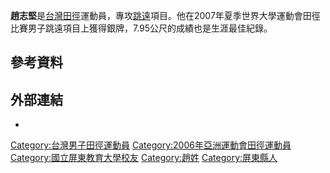 {{Otheruses|趙志堅}}
{{Infobox sportsperson
| name                      = 趙志堅
| image                     = 
| image_size                = 
| alt                       = 
| caption                   = 
| real_name                 = 
| native_name               = 
| native_name_lang          = 
| romanizedname             = 
| english_name              = 
| birth_name                = 
| nationality               = 
| national_team             = 
| ethnicity                 = 
| hometown                  = 
| citizenship               = 
| birth_date                = {{Birth date and age|year=1983|month=9|day=30}}
| birth_place               = 
| death_date                = 
| death_place               = 
| resting_place             = 
| resting_place_coordinates = 
| monuments                 = 
| residence                 = {{ROC-TWN}}屏東縣
| education                 = 國立屏東教育大學
| alma_mater                = 屏東縣立恆春國中<br />國立潮州高中<br />國立屏東教育大學
| occupation                = 
| years_active              = 1999 -
| height                    = {{height|m=1.7}}
| weight                    = {{weight|kg=65}}
| spouse                    = {{marriage|邱慧敏|2011年12月2日}}
| country                   = {{ROC-TWN}}
| sport                     = 田徑
| disability                = 
| disability_class          = 
| rank                      = 
| event                     = 跳遠
| collegeteam               = 
| league                    = 
| league_type               = 
| team                      = 
| former_partner            = 
| retired                   = 
| worlds                    = 
{{ubl
|'''2007年夏季世界大學運動會'''：跳遠第二名
}}
| regionals                 = 
{{ubl
|'''2001年亞洲青年田徑錦標賽'''：跳遠第1名
|'''2002年亞洲青年田徑錦標賽'''：跳遠第3名
|'''2006年亞洲室內田徑錦標賽'''：跳遠第7名
|'''2006年亞洲運動會'''：跳遠第9名
|'''2007年亞洲田徑錦標賽'''：跳遠第4名
|'''2008年亞洲室內田徑錦標賽'''：跳遠第8名
|'''2009年亞洲室內運動會'''：跳遠第11名
|'''2009年東亞運動會'''：跳遠第5名
}}
| nationals                 = 
{{ubl
|'''中華民國88年臺灣區中等學校運動會國男組'''：跳遠第一名
|'''中華民國88年全國運動會男子組'''：跳遠第六名
|'''中華民國89年全國中等學校運動會高男組'''：跳遠第一名
|'''中華民國90年全國中等學校運動會高男組'''：跳遠第一名
|'''中華民國90年全國中等學校田徑錦標賽高中男子組'''：跳遠第一名
|'''中華民國90年全國運動會男子組'''：跳遠第五名
|'''中華民國90年全國運動會男子組'''：4×100公尺接力第三名
|'''中華民國91年全國中等學校運動會高男組'''：跳遠第一名
|'''中華民國92年全國運動會男子組'''：跳遠第四名
|'''中華民國94年全國運動會男子組'''：跳遠第二名
|'''中華民國95年全國大專校院運動會公開男生組'''：跳遠第三名
|'''中華民國96年全國暨臺北縣市春季田徑公開賽公開男子組'''：跳遠第一名
|'''2007年中國全國田徑大獎賽肇慶站男子組'''：跳遠第二名
|'''中華民國98年全國運動會男子組'''：跳遠第一名
|'''2009年臺北田徑菁英排名賽男子組'''：跳遠第三名
|'''2009年臺北田徑菁英排名賽男子組'''：4×100公尺接力第二名
|'''中華民國99年全國暨臺北市春季田徑公開賽公開男子組'''：跳遠第一名
|'''2010年臺北國際田徑邀請賽男子組'''：跳遠第一名
}}
| olympics                  = 
| paralympics               = 
| highestranking            = 
| pb                        = 
{{ubl
|'''跳遠'''：7.95公尺（W：+0.8） （2007年）
}}
| medaltemplates            = 
{{MedalCountry|{{TPE}}}}
{{MedalSport|男子田徑}}
{{MedalCompetition|亞洲青年田徑錦標賽}}
{{MedalGold |2001年汶萊斯里巴卡旺|跳遠}}
{{MedalBronze|2002年泰國曼谷|跳遠}}
{{MedalCompetition|中國全國田徑大獎賽肇慶站}}
{{MedalSilver|2007年中國廣東省肇慶市|跳遠}}
{{MedalCompetition|夏季世界大學運動會}}
{{MedalSilver|2007年泰國曼谷|跳遠}}
| updated                   = 2016年9月3日
}}
{{世大運獎牌記錄
|項目=田徑
|a1=2007
|b1=2
|c1=跳遠
}}
'''趙志堅'''{{BD|1983年|9月13日||}}是[[台灣|台灣]][[田徑|田徑]]運動員，專攻[[跳遠|跳遠]]項目。他在2007年夏季世界大學運動會田徑比賽男子跳遠項目上獲得銀牌，7.95公尺的成績也是生涯最佳紀錄。

== 參考資料 ==
{{Reflist}}

== 外部連結 ==
*{{IAAF name|190336}}

[[Category:台灣男子田徑運動員|Category:台灣男子田徑運動員]]
[[Category:2006年亞洲運動會田徑運動員|Category:2006年亞洲運動會田徑運動員]]
[[Category:國立屏東教育大學校友|Category:國立屏東教育大學校友]]
[[Category:趙姓|Category:趙姓]]
[[Category:屏東縣人|Category:屏東縣人]]